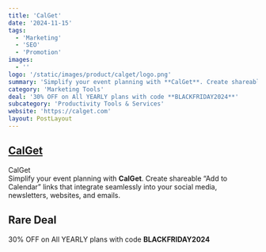 ```yaml
---
title: 'CalGet'
date: '2024-11-15'
tags:
  - 'Marketing'
  - 'SEO'
  - 'Promotion'
images:
  - ''
logo: '/static/images/product/calget/logo.png'
summary: 'Simplify your event planning with **CalGet**. Create shareable “Add to Calendar” links that integrate seamlessly into your social media, newsletters, websites, and emails.'
category: 'Marketing Tools'
deal: '30% OFF on All YEARLY plans with code **BLACKFRIDAY2024**'
subcategory: 'Productivity Tools & Services'
website: 'https://calget.com'
layout: PostLayout
---
```


## [CalGet](https://calget.com)

CalGet <br/>
Simplify your event planning with **CalGet**. Create shareable “Add to Calendar” links that integrate seamlessly into your social media, newsletters, websites, and emails.

## Rare Deal

30% OFF on All YEARLY plans with code **BLACKFRIDAY2024**
